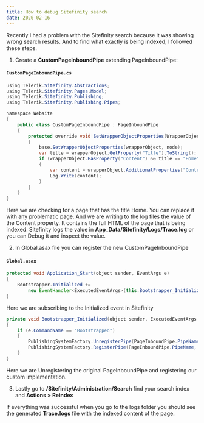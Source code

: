 ```yaml
---
title: How to debug Sitefinity search
date: 2020-02-16
---
```


Recently I had a problem with the Sitefinity search because it was
showing wrong search results. And to find what
exactly is being indexed, I followed these steps.

1. Create a **CustomPageInboundPipe** extending PageInboundPipe:

#### **`CustomPageInboundPipe.cs`**

```java
using Telerik.Sitefinity.Abstractions;
using Telerik.Sitefinity.Pages.Model;
using Telerik.Sitefinity.Publishing;
using Telerik.Sitefinity.Publishing.Pipes;

namespace Website
{
    public class CustomPageInboundPipe : PageInboundPipe
    {
        protected override void SetWrapperObjectProperties(WrapperObject wrapperObject, PageNode node)
        {
            base.SetWrapperObjectProperties(wrapperObject, node);
            var title = wrapperObject.GetProperty("Title").ToString();
            if (wrapperObject.HasProperty("Content") && title == "Home")
            {
                var content = wrapperObject.AdditionalProperties["Content"];
                Log.Write(content);
            }
        }
    }
}
```

Here we are checking for a page that has the title Home. You can replace it with any problematic page.
And we are writing to the log files the value of the Content property.
It contains the full HTML of the page that is being indexed. Sitefinity logs the value in **App_Data/Sitefinity/Logs/Trace.log**
or you can Debug it and inspect the value.

2. In Global.asax file you can register the new CustomPageInboundPipe

#### **`Global.asax`**

```java
protected void Application_Start(object sender, EventArgs e)
{
    Bootstrapper.Initialized +=
        new EventHandler<ExecutedEventArgs>(this.Bootstrapper_Initialized);
}
```

Here we are subscribing to the Initialized event in Sitefinity

```java
private void Bootstrapper_Initialized(object sender, ExecutedEventArgs e)
{
    if (e.CommandName == "Bootstrapped")
    {
        PublishingSystemFactory.UnregisterPipe(PageInboundPipe.PipeName);
        PublishingSystemFactory.RegisterPipe(PageInboundPipe.PipeName, typeof(CustomPageInboundPipe));
    }
}
```

Here we are Unregistering the original PageInboundPipe and registering our custom implementation.

3. Lastly go to **/Sitefinity/Administration/Search** find your search index and **Actions > Reindex**

If everything was successful when you go to the logs folder you should see the generated **Trace.logs** file with
the indexed content of the page.
